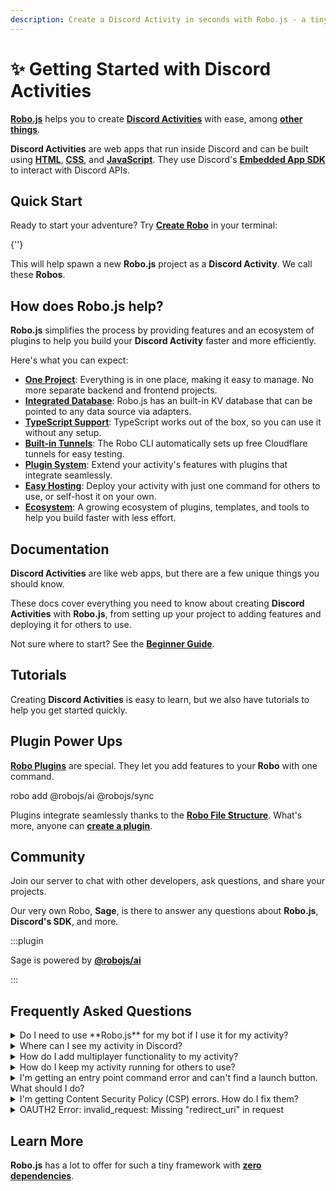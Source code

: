```yaml
---
description: Create a Discord Activity in seconds with Robo.js - a tiny framework that simplifies development of Discord Activities.
---
```



# ✨ Getting Started with Discord Activities

**[Robo.js](https://github.com/Wave-Play/robo.js)** helps you to create **[Discord Activities](https://support.discord.com/hc/en-us/articles/4422142836759-Activities-on-Discord)** with ease, among **[other things](../getting-started)**.

**Discord Activities** are web apps that run inside Discord and can be built using **[HTML](https://developer.mozilla.org/en-US/docs/Web/HTTP)**, **[CSS](https://developer.mozilla.org/en-US/docs/Web/CSS)**, and **[JavaScript](https://developer.mozilla.org/en-US/docs/Web/JavaScript)**. They use Discord's **[Embedded App SDK](https://github.com/discord/embedded-app-sdk/)** to interact with Discord APIs.

## Quick Start

Ready to start your adventure? Try **[Create Robo](../cli/create-robo)** in your terminal:

<Terminal create>{'<projectName>'}</Terminal>

This will help spawn a new **Robo.js** project as a **Discord Activity**. We call these **Robos**.

<CardContainer>
	<Card
		href="../templates/overview#discord-activities"
		title="🔗 Templates"
		description="Kickstart your project with a template."
	/>
	<Card
		href="https://dev.to/waveplay/how-to-build-a-discord-activity-easily-with-robojs-5bng"
		title="📚 Tutorial"
		description="How to create a Discord Activity in seconds."
	/>
</CardContainer>

## How does Robo.js help?

**Robo.js** simplifies the process by providing features and an ecosystem of plugins to help you build your **Discord Activity** faster and more efficiently.

Here's what you can expect:

- **[One Project](../robojs/files)**: Everything is in one place, making it easy to manage. No more separate backend and frontend projects.
- **[Integrated Database](../robojs/flashcore)**: Robo.js has an built-in KV database that can be pointed to any data source via adapters.
- **[TypeScript Support](../robojs/typescript)**: TypeScript works out of the box, so you can use it without any setup.
- **[Built-in Tunnels](./tunnels)**: The Robo CLI automatically sets up free Cloudflare tunnels for easy testing.
- **[Plugin System](../plugins/overview)**: Extend your activity's features with plugins that integrate seamlessly.
- **[Easy Hosting](../hosting/overview)**: Deploy your activity with just one command for others to use, or self-host it on your own.
- **[Ecosystem](../plugins/directory)**: A growing ecosystem of plugins, templates, and tools to help you build faster with less effort.

## Documentation

**Discord Activities** are like web apps, but there are a few unique things you should know.

These docs cover everything you need to know about creating **Discord Activities** with **Robo.js**, from setting up your project to adding features and deploying it for others to use.

<CardContainer>
	<Card href="./authentication" title="🔒 Authentication" description="Customize your user experience." />
	<Card href="./credentials" title="🔑 Credentials" description="Secure your Discord Activity credentials." />
	<Card href="./proxy" title="🛡️ Discord Proxy" description="Things to know about Discord's Proxy." />
	<Card href="../hosting/overview" title="🚀 Hosting" description="Deploy your activity for others to use." />
	<Card
		href="./multiplayer"
		title="⚔️ Multiplayer"
		description="Add multiplayer functionality to your Discord Activity."
	/>
</CardContainer>

Not sure where to start? See the **[Beginner Guide](./beginner-guide)**.

<CardContainer>
	<Card
		href="./beginner-guide"
		title="🔰 Beginner Guide"
		description="
		New to Discord Bots with Robo? Start here!"
	/>
</CardContainer>

## Tutorials

Creating **Discord Activities** is easy to learn, but we also have tutorials to help you get started quickly.

<CardContainer>
	<Card
		href="https://dev.to/waveplay/how-to-build-a-discord-activity-easily-with-robojs-5bng"
		title="📚 How to Build a Discord Activity"
		description="Create a Discord Activity in seconds."
	/>
	<Card
		href="https://dev.to/waveplay/how-to-add-multiplayer-to-your-discord-activity-lo1"
		title="📚 Add Multiplayer to Your Activity"
		description="Create a real-time multiplayer Discord Activity."
	/>
	<Card
		href="https://dev.to/waveplay/achieve-game-like-scaling-in-discord-activities-and-web-apps-using-css-874"
		title="📚 Achieve Game-like Scaling"
		description="Scale your Discord Activity like a game."
	/>
	<Card
		href="https://dev.to/waveplay/how-to-fix-stuck-ready-event-in-discord-embedded-app-sdk-h9e"
		title="📚 Fix Stuck DiscordSDK Ready Event"
		description="Prevent the .ready() function from getting stuck."
	/>
	<Card
		href="https://dev.to/waveplay/resolve-content-security-policy-csp-issues-in-your-discord-activity-using-a-nodejs-proxy-2634"
		title="📚 Resolve CSP Issues with a Proxy"
		description="Use a Node.js proxy to resolve CSP issues."
	/>
	<Card
		href="https://dev.to/waveplay"
		title="🔗 More Tutorials"
		description="Explore more tutorials for Discord Activities."
	/>
</CardContainer>

## Plugin Power Ups

**[Robo Plugins](../plugins/overview)** are special. They let you add features to your **Robo** with one command.

<Terminal execute>robo add @robojs/ai @robojs/sync</Terminal>

Plugins integrate seamlessly thanks to the **[Robo File Structure](../robojs/files)**. What's more, anyone can **[create a plugin](../plugins/create)**.

<CardContainer>
	<Card href="../plugins/overview" title="🔌 Robo Plugins" description="Add features to your Robo seamlessly." />
	<Card href="../plugins/directory" title="🗃️ Plugin Directory" description="Browse plugins for your Robo." />
</CardContainer>

## Community

Join our server to chat with other developers, ask questions, and share your projects.

<CardContainer>
	<Card href="https://roboplay.dev/discord" title="✨ Discord Server" description="Join our Discord community!" />
</CardContainer>

Our very own Robo, **Sage**, is there to answer any questions about **Robo.js**, **Discord's SDK**, and more.

:::plugin

Sage is powered by **[@robojs/ai](../plugins/ai)**

:::

## Frequently Asked Questions

<details>
	<summary>Do I need to use **Robo.js** for my bot if I use it for my activity?</summary>

Nope, you can keep your bot and activity separate! **[Robo.js is designed for both](../getting-started#choose-your-adventure)**, but you can use it for either if you prefer.

</details>

<details>
	<summary>Where can I see my activity in Discord?</summary>

Join a voice channel and click on the "Activities" button in the bottom left corner of the screen, or on the bottom right in some text channels. You can then select your activity from the list.

</details>

<details>
	<summary>How do I add multiplayer functionality to my activity?</summary>

Use your backend to manage game state and player interactions. Check out our **[multiplayer docs](./multiplayer)**, **[tutorial](https://dev.to/waveplay/how-to-add-multiplayer-to-your-discord-activity-lo1)**, or **[@robojs/sync](../plugins/sync)** for more info.

</details>

<details>
	<summary>How do I keep my activity running for others to use?</summary>

You can deploy your activity to **[RoboPlay](https://roboplay.dev)** with the `deploy` command. This will **[keep your activity online](../hosting/overview)** 24/7 for others to use.

</details>

<details>
	<summary>I'm getting an entry point command error and can't find a launch button. What should I do?</summary>

Discord recently changed the way activities are launched. Activities created before this change may not work as expected. You can try **[creating a new activity](https://dev.to/waveplay/how-to-build-a-discord-activity-easily-with-robojs-5bng)** or **[updating your existing one](https://discord.com/developers/docs/interactions/application-commands#registering-a-command)** to fix this issue.

</details>

<details>
	<summary>I'm getting Content Security Policy (CSP) errors. How do I fix them?</summary>

Follow the **[Discord Proxy](./proxy)** rules to resolve CSP issues. You may need to **[map external URLs](./proxy#url-mapping)** or **[create a proxy](https://dev.to/waveplay/resolve-content-security-policy-csp-issues-in-your-discord-activity-using-a-nodejs-proxy-2634)** to handle requests.

</details>

<details>
	<summary>OAUTH2 Error: invalid_request: Missing "redirect_uri" in request</summary>

This error occurs when the redirect URI is, well... missing. Make sure you have the correct redirect URI in your **[Discord Developer Portal](https://discord.com/developers/applications)** OAuth section.

</details>

## Learn More

**Robo.js** has a lot to offer for such a tiny framework with **[zero dependencies](https://packagephobia.com/result?p=robo.js)**.

<CardContainer>
	<Card href="../robojs/overview" title="🌟 Core Package" description="See what makes Robo.js awesome." />
	<Card
		href="../templates/overview#discord-activities"
		title="🔗 Templates"
		description="Kickstart your project with a template."
	/>
	<Card href="../robojs/modules" title="📦 Modules" description="Stay organized with modules." />
	<Card href="../robojs/typescript" title="📘 TypeScript" description="Write better code with type safety." />
</CardContainer>

